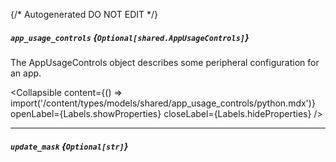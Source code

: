 {/* Autogenerated DO NOT EDIT  */}

##### `app_usage_controls` *{`Optional[shared.AppUsageControls]`}*
The AppUsageControls object describes some peripheral configuration for an app.

<Collapsible content={() => import('/content/types/models/shared/app_usage_controls/python.mdx')} openLabel={Labels.showProperties} closeLabel={Labels.hideProperties} />


---
##### `update_mask` *{`Optional[str]`}*


